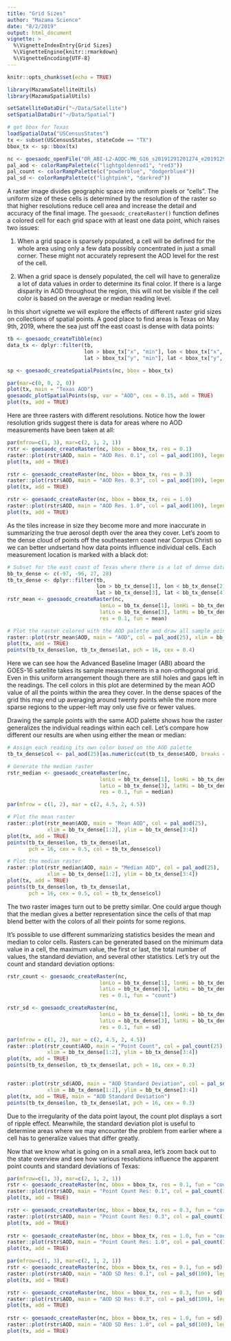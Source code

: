 ```yaml
---
title: "Grid Sizes"
author: "Mazama Science"
date: "8/2/2019"
output: html_document
vignette: >
  %\VignetteIndexEntry{Grid Sizes}
  %\VignetteEngine{knitr::rmarkdown}
  %\VignetteEncoding{UTF-8}
---
```


```r
knitr::opts_chunk$set(echo = TRUE)

library(MazamaSatelliteUtils)
library(MazamaSpatialUtils)

setSatelliteDataDir("~/Data/Satellite")
setSpatialDataDir("~/Data/Spatial")

# get bbox for Texas
loadSpatialData("USCensusStates")
tx <- subset(USCensusStates, stateCode == "TX")
bbox_tx <- sp::bbox(tx)

nc <- goesaodc_openFile("OR_ABI-L2-AODC-M6_G16_s20191291201274_e20191291204047_c20191291210009.nc")
pal_aod <- colorRampPalette(c("lightgoldenrod1", "red3"))
pal_count <- colorRampPalette(c("powderblue", "dodgerblue4"))
pal_sd <- colorRampPalette(c("lightpink", "darkred"))
```

A raster image divides geographic space into uniform pixels or "cells".
The uniform size of these cells is determined by the resolution of the raster so
that higher resolutions reduce cell area and increase the detail and accuracy of
the final image. The `goesaodc_createRaster()` function defines a colored 
cell for each grid space with at least one data point, which raises two issues:

1. When a grid space is sparsely populated, a cell will be defined for the whole
area using only a few data possibly concentrated in just a small corner. These
might not accurately represent the AOD level for the rest of the cell.

2. When a grid space is densely populated, the cell will have to generalize a 
lot of data values in order to determine its final color. If there is a 
large disparity in AOD throughout the region, this will not be visible if the
cell color is based on the average or median reading level.

In this short vignette we will explore the effects of different raster grid 
sizes on collections of spatial points. A good place to find areas 
is Texas on May 9th, 2019, where the sea just off the east coast is dense with 
data points:

```r
tb <- goesaodc_createTibble(nc)
data_tx <- dplyr::filter(tb, 
                         lon > bbox_tx["x", "min"], lon < bbox_tx["x", "max"], 
                         lat > bbox_tx["y", "min"], lat < bbox_tx["y", "max"])

sp <- goesaodc_createSpatialPoints(nc, bbox = bbox_tx)

par(mar=c(0, 0, 2, 0))
plot(tx, main = "Texas AOD")
goesaodc_plotSpatialPoints(sp, var = "AOD", cex = 0.15, add = TRUE)
plot(tx, add = TRUE)
```

Here are three rasters with different resolutions. Notice how the lower 
resolution grids suggest there is data for areas where no AOD measurements have
been taken at all:

```r
par(mfrow=c(1, 3), mar=c(2, 1, 2, 1))
rstr <- goesaodc_createRaster(nc, bbox = bbox_tx, res = 0.1)
raster::plot(rstr$AOD, main = "AOD Res. 0.1", col = pal_aod(100), legend = FALSE)
plot(tx, add = TRUE)

rstr <- goesaodc_createRaster(nc, bbox = bbox_tx, res = 0.3)
raster::plot(rstr$AOD, main = "AOD Res. 0.3", col = pal_aod(100), legend = FALSE)
plot(tx, add = TRUE)

rstr <- goesaodc_createRaster(nc, bbox = bbox_tx, res = 1.0)
raster::plot(rstr$AOD, main = "AOD Res. 1.0", col = pal_aod(100), legend = FALSE)
plot(tx, add = TRUE)
```

As the tiles increase in size they become more and more inaccurate in 
summarizing the true aerosol depth over the area they cover. Let's zoom to the 
dense cloud of points off the southeastern coast near Corpus Christi so we can
better undsertand how data points influence individual cells. Each measurement location
is marked with a black dot: 

```r
# Subset for the east coast of Texas where there is a lot of dense data
bb_tx_dense <- c(-97, -96, 27, 28)
tb_tx_dense <- dplyr::filter(tb, 
                             lon > bb_tx_dense[1], lon < bb_tx_dense[2], 
                             lat > bb_tx_dense[3], lat < bb_tx_dense[4])
rstr_mean <- goesaodc_createRaster(nc, 
                              lonLo = bb_tx_dense[1], lonHi = bb_tx_dense[2], 
                              latLo = bb_tx_dense[3], latHi = bb_tx_dense[4], 
                              res = 0.1, fun = mean)

# Plot the raster colored with the AOD palette and draw all sample point locations
raster::plot(rstr_mean$AOD, main = "AOD", col = pal_aod(25), xlim = bb_tx_dense[1:2], ylim = bb_tx_dense[3:4])
plot(tx, add = TRUE)
points(tb_tx_dense$lon, tb_tx_dense$lat, pch = 16, cex = 0.4)
```

Here we can see how the Advanced Baseline Imager (ABI) aboard the GOES-16 
satellite takes its sample measurements in a non-orthogonal grid. Even in this 
uniform arrangement though there are still holes and gaps left in the readings. 
The cell colors in this plot are determined by the mean AOD value of all the 
points within the area they cover. In the dense spaces of the grid this may end 
up averaging around twenty points while the more more sparse regions to the 
upper-left may only use five or fewer values.

Drawing the sample points with the same AOD palette shows how the raster
generalizes the individual readings within each cell. Let's compare how 
different our results are when using either the mean or median: 

```r
# Assign each reading its own color based on the AOD palette
tb_tx_dense$col <- pal_aod(25)[as.numeric(cut(tb_tx_dense$AOD, breaks = 25))]

# Generate the median raster
rstr_median <- goesaodc_createRaster(nc, 
                              lonLo = bb_tx_dense[1], lonHi = bb_tx_dense[2], 
                              latLo = bb_tx_dense[3], latHi = bb_tx_dense[4], 
                              res = 0.1, fun = median)

par(mfrow = c(1, 2), mar = c(2, 4.5, 2, 4.5))

# Plot the mean raster
raster::plot(rstr_mean$AOD, main = "Mean AOD", col = pal_aod(25), 
             xlim = bb_tx_dense[1:2], ylim = bb_tx_dense[3:4])
plot(tx, add = TRUE)
points(tb_tx_dense$lon, tb_tx_dense$lat, 
       pch = 16, cex = 0.5, col = tb_tx_dense$col)

# Plot the median raster
raster::plot(rstr_median$AOD, main = "Median AOD", col = pal_aod(25), 
             xlim = bb_tx_dense[1:2], ylim = bb_tx_dense[3:4])
plot(tx, add = TRUE)
points(tb_tx_dense$lon, tb_tx_dense$lat, 
       pch = 16, cex = 0.5, col = tb_tx_dense$col)
```

The two raster images turn out to be pretty similar. One could argue though that
the median gives a better representation since the cells of that map blend better
with the colors of all their points for some regions.

It's possible to use different summarizing statistics besides the mean and 
median to color cells. Rasters can be generated based on the minimum data value in a 
cell, the maximum value, the first or last, the total number of values, the 
standard deviation, and several other statistics. Let's try out the count and
standard deviation options:

```r
rstr_count <- goesaodc_createRaster(nc, 
                              lonLo = bb_tx_dense[1], lonHi = bb_tx_dense[2], 
                              latLo = bb_tx_dense[3], latHi = bb_tx_dense[4], 
                              res = 0.1, fun = "count")

rstr_sd <- goesaodc_createRaster(nc, 
                              lonLo = bb_tx_dense[1], lonHi = bb_tx_dense[2], 
                              latLo = bb_tx_dense[3], latHi = bb_tx_dense[4], 
                              res = 0.1, fun = sd)

par(mfrow = c(1, 2), mar = c(2, 4.5, 2, 4.5))
raster::plot(rstr_count$AOD, main = "Point Count", col = pal_count(25), 
             xlim = bb_tx_dense[1:2], ylim = bb_tx_dense[3:4])
plot(tx, add = TRUE)
points(tb_tx_dense$lon, tb_tx_dense$lat, pch = 16, cex = 0.3)


raster::plot(rstr_sd$AOD, main = "AOD Standard Deviation", col = pal_sd(25), 
             xlim = bb_tx_dense[1:2], ylim = bb_tx_dense[3:4])
plot(tx, add = TRUE, main = "AOD Standard Deviation")
points(tb_tx_dense$lon, tb_tx_dense$lat, pch = 16, cex = 0.3)
```

Due to the irregularity of the data point layout, the count plot displays a
sort of ripple effect. Meanwhile, the standard deviation plot is useful to determine
areas where we may encounter the problem from earlier where a cell has to generalize 
values that differ greatly.

Now that we know what is going on in a small area, let's zoom back out to the 
state overview and see how various resolutions influence the apparent point
counts and standard deviations of Texas:

```r
par(mfrow=c(1, 3), mar=c(2, 1, 2, 1))
rstr <- goesaodc_createRaster(nc, bbox = bbox_tx, res = 0.1, fun = "count")
raster::plot(rstr$AOD, main = "Point Count Res: 0.1", col = pal_count(100), legend = FALSE)
plot(tx, add = TRUE)

rstr <- goesaodc_createRaster(nc, bbox = bbox_tx, res = 0.3, fun = "count")
raster::plot(rstr$AOD, main = "Point Count Res: 0.3", col = pal_count(100), legend = FALSE)
plot(tx, add = TRUE)
  
rstr <- goesaodc_createRaster(nc, bbox = bbox_tx, res = 1.0, fun = "count")
raster::plot(rstr$AOD, main = "Point Count Res: 1.0", col = pal_count(100), legend = FALSE)
plot(tx, add = TRUE)
```

```r
par(mfrow=c(1, 3), mar=c(2, 1, 2, 1))
rstr <- goesaodc_createRaster(nc, bbox = bbox_tx, res = 0.1, fun = sd)
raster::plot(rstr$AOD, main = "AOD SD Res: 0.1", col = pal_sd(100), legend = FALSE)
plot(tx, add = TRUE)

rstr <- goesaodc_createRaster(nc, bbox = bbox_tx, res = 0.3, fun = sd)
raster::plot(rstr$AOD, main = "AOD SD Res: 0.3", col = pal_sd(100), legend = FALSE)
plot(tx, add = TRUE)
  
rstr <- goesaodc_createRaster(nc, bbox = bbox_tx, res = 1.0, fun = sd)
raster::plot(rstr$AOD, main = "AOD SD Res: 1.0", col = pal_sd(100), legend = FALSE)
plot(tx, add = TRUE)
```